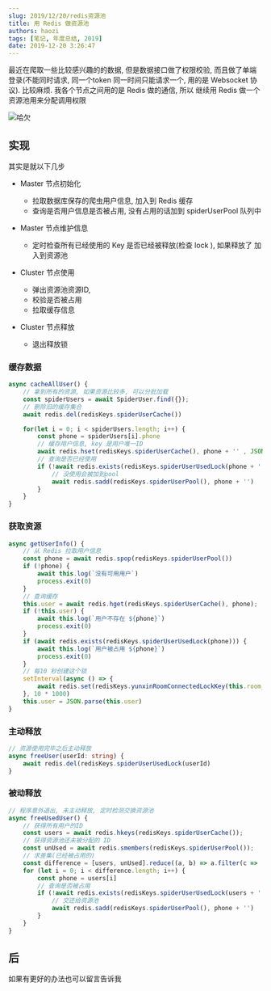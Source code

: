 ```yaml
---
slug: 2019/12/20/redis资源池
title: 用 Redis 做资源池
authors: haozi
tags: [笔记, 年度总结, 2019]
date: 2019-12-20 3:26:47
---
```


最近在爬取一些比较感兴趣的的数据,  但是数据接口做了权限校验, 而且做了单端登录(不能同时请求, 同一个token 同一时间只能请求一个, 用的是 Websocket 协议). 比较麻烦. 我各个节点之间用的是 Redis 做的通信, 所以 继续用 Redis  做一个资源池用来分配调用权限

![哈欠](/logo/base.ico)


<!--truncate-->

## 实现

其实是就以下几步

* Master 节点初始化
  * 拉取数据库保存的爬虫用户信息, 加入到 Redis 缓存
  * 查询是否用户信息是否被占用, 没有占用的话加到 spiderUserPool 队列中
* Master 节点维护信息
  * 定时检查所有已经使用的 Key 是否已经被释放(检查 lock ), 如果释放了 加入到资源池



* Cluster 节点使用
  * 弹出资源池资源ID,
  * 校验是否被占用
  * 拉取缓存信息
* Cluster 节点释放
  * 退出释放锁

### 缓存数据

```typescript
async cacheAllUser() {
    // 拿到所有的资源, 如果资源比较多, 可以分批加载
    const spiderUsers = await SpiderUser.find({});
    // 删除旧的缓存集合
    await redis.del(redisKeys.spiderUserCache())

    for(let i = 0; i < spiderUsers.length; i++) {
        const phone = spiderUsers[i].phone
        // 缓存用户信息, key 是用户唯一ID
        await redis.hset(redisKeys.spiderUserCache(), phone + '' , JSON.stringify(spiderUsers[i].toJSON()))
        // 查询是否已经使用
        if (!await redis.exists(redisKeys.spiderUserUsedLock(phone + ''))) {
            // 没使用会被加到pool
            await redis.sadd(redisKeys.spiderUserPool(), phone + '')
        }
    }
}
```

### 获取资源

```typescript
async getUserInfo() {
    // 从 Redis 拉取用户信息
    const phone = await redis.spop(redisKeys.spiderUserPool())
    if (!phone) {
        await this.log(`没有可用用户`)
        process.exit(0)
    }
    // 查询缓存
    this.user = await redis.hget(redisKeys.spiderUserCache(), phone);
    if (!this.user) {
        await this.log(`用户不存在 ${phone}`)
        process.exit(0)
    }
    if (await redis.exists(redisKeys.spiderUserUsedLock(phone))) {
        await this.log(`用户被占用 ${phone}`)
        process.exit(0)
    }
    // 每10 秒创建这个锁
    setInterval(async () => {
        await redis.set(redisKeys.yunxinRoomConnectedLockKey(this.room_id), 1, 'EX', 12);
    }, 10 * 1000)
    this.user = JSON.parse(this.user)
}
```

### 主动释放

```typescript
// 资源使用完毕之后主动释放
async freeUser(userId: string) {
    await redis.del(redisKeys.spiderUserUsedLock(userId)
}
```

### 被动释放

```typescript
// 程序意外退出, 未主动释放, 定时检测交换资源池
async freeUsedUser() {
    // 获得所有用户的ID
    const users = await redis.hkeys(redisKeys.spiderUserCache());
    // 获得资源池还未被分配的 ID
    const unUsed = await redis.smembers(redisKeys.spiderUserPool());
    // 求差集(已经被占用的)
    const difference = [users, unUsed].reduce((a, b) => a.filter(c => !b.includes(c)));
    for (let i = 0; i < difference.length; i++) {
        const phone = users[i]
        // 查询是否被占用
        if (!await redis.exists(redisKeys.spiderUserUsedLock(users + ''))) {
            // 交还给资源池
            await redis.sadd(redisKeys.spiderUserPool(), phone + '')
        }
    }
}
```


## 后
如果有更好的办法也可以留言告诉我

